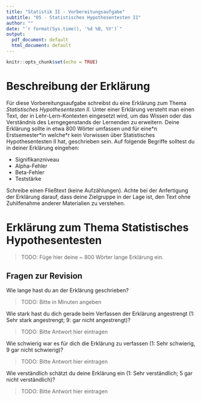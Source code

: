 ```yaml
---
title: "Statistik II - Vorbereitungsaufgabe"
subtitle: "05 - Statistisches Hypothesentesten II"
author: ""
date: "`r format(Sys.time(), '%d %B, %Y')`"
output:
  pdf_document: default
  html_document: default
---
```


```r
knitr::opts_chunk$set(echo = TRUE)
```

# Beschreibung der Erklärung

Für diese Vorbereitungsaufgabe schreibst du eine Erklärung zum Thema *Statistisches Hypothesentesten II*. Unter einer Erklärung versteht man einen Text, der in Lehr-Lern-Kontexten eingesetzt wird, um das Wissen oder das Verständnis des Lerngegenstands der Lernenden zu erweitern. Deine Erklärung sollte in etwa 800 Wörter umfassen und für eine\*n Erstsemester\*in welche\*r kein Vorwissen über Statistisches Hypothesentesten II hat, geschrieben sein. Auf folgende Begriffe solltest du in deiner Erklärung eingehen:

* Signifikanzniveau
* Alpha-Fehler
* Beta-Fehler
* Teststärke

Schreibe einen Fließtext (keine Aufzählungen). Achte bei der Anfertigung der Erklärung darauf, dass deine Zielgruppe in der Lage ist, den Text ohne Zuhilfenahme anderer Materialien zu verstehen.

# Erklärung zum Thema Statistisches Hypothesentesten

> TODO: Füge hier deine ~ 800 Wörter lange Erklärung ein. 

## Fragen zur Revision

Wie lange hast du an der Erklärung geschrieben? 

> TODO: Bitte in Minuten angeben

Wie stark hast du dich gerade beim Verfassen der Erklärung angestrengt (1: Sehr stark angestrengt; 9: gar nicht angestrengt)?  

> TODO: Bitte Antwort hier eintragen

Wie schwierig war es für dich die Erklärung zu verfassen (1: Sehr schwierig, 9 gar nicht schwierig)? 

> TODO: Bitte Antwort hier eintragen

Wie verständlich schätzt du deine Erklärung ein (1: Sehr verständlich; 5 gar nicht verständlich)? 

> TODO: Bitte Antwort hier eintragen